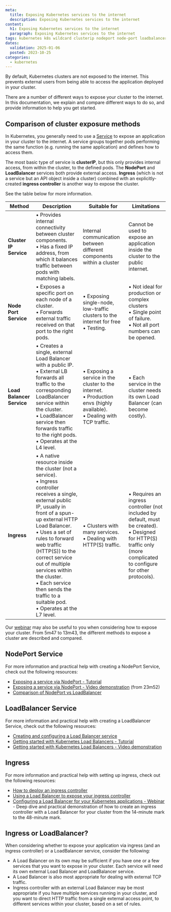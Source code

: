 ```yaml
---
meta:
  title: Exposing Kubernetes services to the internet
  description: Exposing Kubernetes services to the internet
content:
  h1: Exposing Kubernetes services to the internet
  paragraph: Exposing Kubernetes services to the internet
tags: kubernetes k8s wildcard clusterip nodeport node-port loadbalancer load-balancer ingress ingress-controller
dates:
  validation: 2025-01-06
  posted: 2023-10-25
categories:
  - kubernetes
---
```



By default, Kubernetes clusters are not exposed to the internet. This prevents external users from being able to access the application deployed in your cluster.

There are a number of different ways to expose your cluster to the internet. In this documentation, we explain and compare different ways to do so, and provide information to help you get started.

## Comparison of cluster exposure methods

In Kubernetes, you generally need to use a [Service](/kubernetes/concepts/#services) to expose an application in your cluster to the internet. A service groups together pods performing the same function (e.g. running the same application) and defines how to access them.

The most basic type of service is **clusterIP**, but this only provides internal access, from within the cluster, to the defined pods. The **NodePort** and **LoadBalancer** services both provide external access. **Ingress** (which is not a service but an API object inside a cluster) combined with an explicitly-created **ingress controller** is another way to expose the cluster.

See the table below for more information.


| Method            | Description | Suitable for | Limitations |
| ----------------- | ----------- | ------------ | ----------- |
| **Cluster IP Service** | • Provides internal connectivity between cluster components. <br/>• Has a fixed IP address, from which it balances traffic between pods with matching labels. | Internal communication between different components within a cluster | Cannot be used to expose an application inside the cluster to the public internet. |
| **Node Port Service**  | • Exposes a specific port on each node of a cluster. <br/>• Forwards external traffic received on that port to the right pods. | • Exposing single-node, low-traffic clusters to the internet for free <br/>• Testing. | • Not ideal for production or complex clusters <br/> • Single point of failure.<br/> • Not all port numbers can be opened.|
| **Load Balancer Service** | • Creates a single, external Load Balancer with a public IP. <br/> • External LB forwards all traffic to the corresponding LoadBalancer service within the cluster. <br/> • LoadBalancer service then forwards traffic to the right pods. <br/> • Operates at the L4 level. | • Exposing a service in the cluster to the internet. <br/>• Production envs (highly available). <br/>• Dealing with TCP traffic. | • Each service in the cluster needs its own Load Balancer (can become costly). |
| **Ingress** | • A native resource inside the cluster (not a service). <br/>• Ingress controller receives a single, external public IP, usually in front of a spun-up external HTTP Load Balancer. <br/> • Uses a set of rules to forward web traffic (HTTP(S)) to the correct service out of multiple services within the cluster. <br/> • Each service then sends the traffic to a suitable pod. <br/> • Operates at the L7 level.| • Clusters with many services. <br/> • Dealing with HTTP(S) traffic. | • Requires an ingress controller (not included by default, must be created). <br/> • Designed for HTTP(S) traffic only (more complicated to configure for other protocols). | 


Our [webinar](https://www.youtube.com/watch?v=V0uKqYXJRF4) may also be useful to you when considering how to expose your cluster. From 5m47 to 13m43, the different methods to expose a cluster are described and compared.

## NodePort Service

<Lightbox src={image} size="large" alt="" />

For more information and practical help with creating a NodePort Service, check out the following resources:

- [Exposing a service via NodePort - Tutorial](/tutorials/get-started-deploy-kapsule/#exposing-the-service-for-testing-via-nodeport-optional)
- [Exposing a service via NodePort - Video demonstration](https://www.youtube.com/watch?v=R5CwAq1a0Og) (from 23m52)
- [Comparison of NodePort vs LoadBalancer](/tutorials/get-started-kubernetes-loadbalancer/#why-do-we-need-a-load-balancer)

## LoadBalancer Service

<Lightbox src={image2} size="large" alt="" />

For more information and practical help with creating a LoadBalancer Service, check out the following resources:

- [Creating and configuring a Load Balancer service](/kubernetes/reference-content/kubernetes-load-balancer/)
- [Getting started with Kubernetes Load Balancers - Tutorial](/tutorials/get-started-kubernetes-loadbalancer/)
- [Getting started with Kubernetes Load Balancers - Video demonstration](https://www.youtube.com/watch?v=R5CwAq1a0Og)

## Ingress

<Lightbox src={image3} size="large" alt="" />

For more information and practical help with setting up ingress, check out the following resources:

- [How to deploy an ingress controller](/kubernetes/how-to/deploy-ingress-controller/)
- [Using a Load Balancer to expose your ingress controller](/kubernetes/reference-content/lb-ingress-controller/)
- [Configuring a Load Balancer for your Kubernetes applications - Webinar](https://www.youtube.com/watch?v=V0uKqYXJRF4) - Deep dive and practical demonstration of how to create an ingress controller with a Load Balancer for your cluster from the 14-minute mark to the 48-minute mark.

## Ingress or LoadBalancer?

When considering whether to expose your application via ingress (and an ingress controller) or a LoadBalancer service, consider the following:

- A Load Balancer on its own may be sufficient if you have one or a few services that you want to expose in your cluster. Each service will need its own external Load Balancer and LoadBalancer service.
- A Load Balancer is also most appropriate for dealing with external TCP traffic.
- Ingress controller with an external Load Balancer may be most appropriate if you have multiple services running in your cluster, and you want to direct HTTP traffic from a single external access point, to different services within your cluster, based on a set of rules.